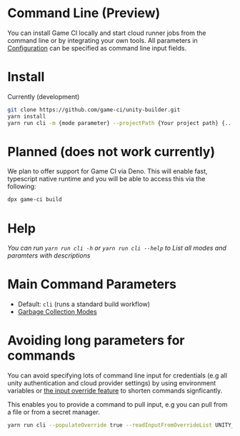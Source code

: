 # Command Line (Preview)

You can install Game CI locally and start cloud runner jobs from the command line or by integrating
your own tools. All parameters in [Configuration](../configuration) can be specified as command line
input fields.

# Install

Currently (development)

```bash
git clone https://github.com/game-ci/unity-builder.git
yarn install
yarn run cli -m {mode parameter} --projectPath {Your project path} {... other command line parameters}
```

# Planned (does not work currently)

We plan to offer support for Game CI via Deno. This will enable fast, typescript native runtime and
you will be able to access this via the following:

```bash
dpx game-ci build
```

# Help

_You can run `yarn run cli -h` or `yarn run cli --help` to List all modes and paramters with
descriptions_

# Main Command Parameters

- Default: `cli` (runs a standard build workflow)
- [Garbage Collection Modes](#../advanced-topics/cloud-runner-model/garbage-collection)

# Avoiding long parameters for commands

You can avoid specifying lots of command line input for credentials (e.g all unity authentication
and cloud provider settings) by using environment variables or
[the input override feature](advanced-topics/input-override#example) to shorten commands
signficantly.

This enables you to provide a command to pull input, e.g you can pull from a file or from a secret
manager.

```bash
yarn run cli --populateOverride true --readInputFromOverrideList UNITY_EMAIL,UNITY_SERIAL,UNITY_PASSWORD --readInputOverrideCommand="gcloud secrets versions access 1 --secret=\"{0}\""
```
